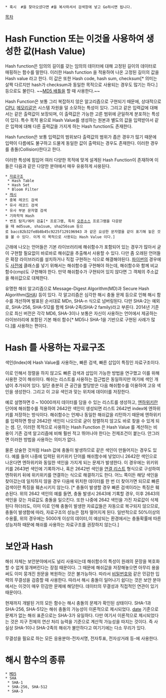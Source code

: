  * 혹시  #을 찾아오셨다면 #을 복사하셔서 검색창에 넣고 Go하시면 됩니다.
[[목차]]
= Hash Function 또는 이것을 사용하여 생성한 값(Hash Value) =
Hash function은 임의의 길이를 갖는 임의의 데이터에 대해 고정된 길이의 데이터로 매핑하는 함수를 말한다. 이러한 Hash function 을 적용하여 나온 고정된 길이의 값을 Hash value 라고 한다. 이 값은 또한 Hash code, hash sum, checksum[* 의미는 살짝 다르지만 hash가 checksum과 동일한 목적으로 사용되는 경우도 많기는 하다.] 등으로도 불린다. ~~[[MD5 배틀]]을 할 때 사용한다.~~

Hash Function은 보통 그리 복잡하지 않은 알고리즘으로 구현되기 때문에, 상대적으로 [[CPU]], [[메모리]]같은 시스템 자원을 덜 소모하는 특성이 있다. 그리고 같은 입력값에 대해서는 같은 출력값이 보장되며, 이 출력값은 가능한 고른 범위에 균일하게 분포하는 특성이 있다. 특수 목적 용으로 Hash Value를 생성하는 원본과 별도의 값을 입력받아서 같은 입력에 대해 다른 출력값을 가지게 하는 Hash function도 존재한다.

Hash function은 보통 입력값의 범위보다 출력값의 범위가 좁은 경우가 많기 때문에 입력이 다름에도 불구하고 드물게 동일한 값이 출력되는 경우도 존재한다. 이러한 경우를 충돌(Collision)한다고 한다. 

이러한 특성에 힘입어 여러 다양한 목적에 맞게 설계된 Hash Function이 존재하며 이들은 다음과 같은 다양한 분야에서 매우 유용하게 사용된다.

 * [[자료구조]]
  * Hash Table
  * Hash Set
  * Bloom Filter
 * [[캐시]]
 * 중복 레코드 검색
 * 유사 레코드 검색
 * 유사 부분 문자열 검색
 * 기하학적 Hash
 * 변조 탐지/에러 검출[* 프로그램, 특히 [[오픈소스]] 프로그램을 다운받을 때 md5sum, sha1sum, sha256sum 등으로 bacc82b32fe8b8b45c9225f129196943 과 같은 요상한 문자열을 같이 표기해 놓은 것을 볼 수 있다. 이게 이 목적으로 사용되는 Hash Value 이다.]

근래에 나오는 언어들은 기본 라이브러리에 해쉬함수가 포함되어 있는 경우가 많아서 굳이 구현할 필요없이 바로바로 해쉬값을 추출해서 사용할 수 있다. 다만 좀 오래된 언어들은 확장 라이브러리를 설치하거나 직접 구현하는 식으로 해결해야된다. [[파이썬]]의 경우에도 [[사전]]에 클래스를 넣기 위해서는 해쉬함수를 구현해야 하는데, 해쉬함수와 함께 비교함수(cmp)도 구현해야 한다. 만약 해쉬함수가 구현되어 있지 않다면 그 객체의 주소값을 해쉬값으로 대체한다.

유명한 해쉬 알고리즘으로 Message-Digest Algorithm(MD)과 Secure Hash Algorithm([[SHA]]) 등이 있다. 각 알고리즘은 심각한 해시 충돌 문제 등으로 인해 해시 함수를 개선하며 발표된 순서대로 MDn, SHA-n 식으로 넘버링된다. 다만 SHA-2는 예외로, SHA-256, SHA-512를 함께 SHA-2족(SHA-2 family)라고 부른다. 2014년 기준으로 최신 버전은 각각 MD6, SHA-3이나 보통은 자신이 사용하는 언어에서 제공하는 라이브러리에 포함된 기본 해쉬 함수[* MD5나 SHA-1을 기반으로 구현된 사례가 많다.]를 사용하는 편이다.

= Hash 를 사용하는 자료구조 =
색인(Index)에 Hash Value를 사용하는, 빠른 검색, 빠른 삽입이 특징인 자료구조이다. 



이로 인해서 정렬을 하지 않고도 빠른 검색과 삽입이 가능한 방법을 연구했고 이를 위해 사용한 것이 해쉬이다. 해쉬는 리스트를 사용하는 접근법은 동일하지만 여기에 색인 개념이 추가되어 있다. 일단 충분히 큰 공간을 할당받은 다음 해쉬함수를 이용하여 고유 색인을 생성한다. 그리고 이 고유 색인과 맞는 위치에 데이터를 저장한다.

예로 설명하면 0 ~ 10000까지 데이터를 담을 수 있는 리스트를 생성하고, [[엔하위키]]란 단어에 해쉬함수를 적용하여 2642란 색인이 생성되면 리스트 2642번 index에 엔하위키를 저장하는 방식이다. 해쉬함수는 언제나 동일한 해쉬값을 리턴하기 때문에 엔하위키를 입력하면 항상 2642란 색인이 나오므로 굳이 정렬하지 않고도 바로 찾을 수 있게 되는 셈. 단, 이러한 목적으로 사용하는 Hash Function 은 Hash Value 를 계산하는 비용이 기존 검색 알고리즘에 비해 훨씬 적고 뛰어나야 한다는 전제조건이 붙는다. 안그러면 이러한 방법을 사용하는 의미가 없다.

물론 상술한 것처럼 Hash 값에 충돌이 발생하므로 같은 색인이 만들어지는 경우도 있다. 예를 들어 나중에 입력된 위키위키 단어를 해쉬함수에 넣었더니 2642란 색인으로 나온다면 엔하위키와 동일한 색인을 가지게 되는 문제가 발생한다. 이 경우에는 위키위키를 2643번 색인에 기록하거나, 혹은 2642번 색인을 [[연결 리스트]] 형식으로 구성하여 엔하위키 뒤에 위키위키를 연결하는 식으로 해결하기도 한다. 어느 쪽이든 해당 색인을 찾아갔는데 일치하지 않을 경우 다음에 위치한 데이터를 한 번 더 찾아가면 되므로 빠른 검색이란 특징을 훼손시키지 않는다. [* 충돌이 발생할 경우 빠른 검색이라는 특징은 훼손된다. 위의 2642 색인의 예를 들면, 충돌 발생시 2643에 기록할 경우, 이후 2643의 색인을 갖는 자료값도 충돌을 일으킨다. 또한 나중에 2642 색인을 가진 자료값이 삭제된다 하더라도, 이미 이로 인해 충돌이 발생한 자료값들은 자동으로 복구되지 않으므로, 충돌이 발생함에 따라, 자료구조의 성능은 점차 떨어지게 된다. 일반적으로 50%이상의 수용률, 위의 경우에는 5000개 이상의 데이터,이 예상되는 환경에서는 충돌확률에 따른 성능저하 때문에 해쉬를 사용하는 자료구조를 권장하지 않는다.]

= 보안과 Hash =
해쉬 자체는 보안분야에서도 널리 사용되는데 해쉬함수의 특성이 원래의 문장을 복호화할 수 없게 뭉개버린다는 장점 때문이다. 그 때문에 해쉬값을 저장해놓으면 아무리 용을 써도 이미 뭉개진 원문을 복원하는 것은 불가능하다. 따라서 [[비밀번호]]와 같은 민감한 입력의 무결성을 검증할 때 사용한다. 따라서 해시 충돌이 일어나기 쉽다는 것은 보안 분야에서는 이것이 매우 민감한 문제에 해당한다. 데이터의 무결성과 직접적인 연관이 있기 때문이다.

현재까지 개발된 거의 모든 함수는 해시 충돌의 문제가 확인된 상태이다. SHA-1과 SHA-256, SHA-512는 해쉬 충돌의 가능성이 이론적으로 제시되었다. [[date]] 기준으로 문제가 없는 해쉬 표준으로는 SHA-3가 유일하다. 다만 여기서 이론적으로 제시되었다는 것은 지구 전체의 연산 처리 능력을 기준으로 계산적 가능성을 따지는 것이다. 즉 사실상 SHA-1이나 SHA-2족의 해쉬가 불안하다고 여기기에는 다소 무리가 있다.

무결성을 필요로 하는 모든 응용분야-전자서명, 전자투표, 전자상거래 등-에 사용한다.
= 해시 함수의 종류 =
 * [[MD5]]
 * SHA
  * SHA-1
  * SHA-256, SHA-512
  * SHA-3
